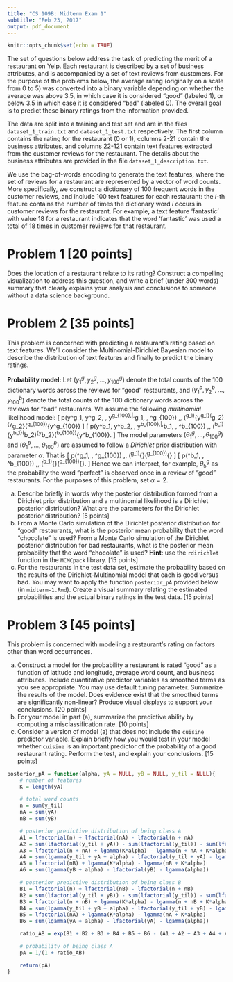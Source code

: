 ```yaml
---
title: "CS 109B: Midterm Exam 1"
subtitle: "Feb 23, 2017"
output: pdf_document
---
```


```r
knitr::opts_chunk$set(echo = TRUE)
```
The set of questions below address the task of predicting the merit of a restaurant on Yelp. Each restaurant is described by a set of business attributes, and is accompanied by a set of text reviews from customers. For the purpose of the problems below, the average rating (originally on a scale from 0 to 5) was converted into a binary variable depending on whether the average was above 3.5, in which case it is considered "good" (labeled 1), or below 3.5 in which case it is considered "bad" (labeled 0). The overall goal is to predict these binary ratings from the information provided.

The data are split into a training and test set and are in the files `dataset_1_train.txt` and `dataset_1_test.txt` respectively. The first column contains the rating for the restaurant (0 or 1), columns 2-21 contain the business attributes, and columns 22-121 contain text features extracted from the customer reviews for the restaurant. The details about the business attributes are provided in the file `dataset_1_description.txt`. 

We use the bag-of-words encoding to generate the text features, where the set of reviews for a restaurant are represented by a vector of word counts. More specifically, we construct a dictionary of 100 frequent words in the customer reviews, and include 100 text features for each restaurant: the $i$-th feature contains the number of times the dictionary word $i$ occurs in customer reviews for the restaurant. For example, a text feature 'fantastic' with value 18 for a restaurant indicates that the word 'fantastic' was used a total of 18 times in customer reviews for that restaurant.

# Problem 1 [20 points]

Does the location of a restaurant relate to its rating?  Construct a compelling visualization to address this question, and write a brief (under 300 words) summary that clearly explains your analysis and conclusions to someone without a data science background.

# Problem 2 [35 points]

This problem is concerned with predicting a restaurant's rating based on text features. We'll consider the Multinomial-Dirichlet Bayesian model to describe the distribution of text features and finally to predict the binary ratings.


**Probability model:** Let $(y^g_1, y^g_2, \ldots, y^g_{100})$ denote the total counts of the $100$ dictionary words across the reviews for "good" restaurants, and $(y^b_1, y^b_2, \ldots, y^b_{100})$ denote the total counts of the $100$ dictionary words across the reviews for "bad" restaurants. We assume the following *multinomial* likelihood model:
\[
p(y^g_1, y^g_2, \ldots, y^g_{100}\,|\,\theta^g_1, \ldots, \theta^g_{100}) \,\propto\, (\theta^g_1)^{y^g_1}(\theta^g_2)^{y^g_2}\ldots(\theta^g_{100})^{y^g_{100}}
\]
\[
p(y^b_1, y^b_2, \ldots, y^b_{100}\,|\,\theta^b_1, \ldots, \theta^b_{100}) \,\propto\, (\theta^b_1)^{y^b_1}(\theta^b_2)^{y^b_2}\ldots(\theta^b_{100})^{y^b_{100}}.
\]
The model parameters $(\theta^g_1, \ldots, \theta^g_{100})$ and $(\theta^b_1, \ldots, \theta^b_{100})$ are assumed to follow a *Dirichlet* prior distribution with parameter $\alpha$. That is
\[
p(\theta^g_1, \ldots, \theta^g_{100})  \,\propto\, (\theta^g_1)^{\alpha}\ldots(\theta^g_{100})^{\alpha}
\]
\[
p(\theta^b_1, \ldots, \theta^b_{100})  \,\propto\, (\theta^b_1)^{\alpha}\ldots(\theta^b_{100})^{\alpha}.
\]
Hence we can interpret, for example, $\theta^g_5$ as the probability the word "perfect" is observed once in a review of "good" restaurants. For the purposes of this problem, set $\alpha=2$.


<!-- (a) Write down a Dirichlet prior density function (as described in class) with the parameter $\alpha=2$ for all 100 words.
(b) Explain briefly why the frequencies of each of the 100 words for each restaurant arguably can be modeled as a multinomial distribution.
 -->
(a) Describe briefly in words why the posterior distribution formed from a Dirichlet prior distribution and a multinomial likelihood is a Dirichlet posterior distribution?  What are the parameters for the Dirichlet posterior distribution? [5 points]
(b) From a Monte Carlo simulation of the Dirichlet posterior distribution for "good" restaurants, what is the posterior mean probability that the word "chocolate" is used?  From a Monte Carlo simulation of the Dirichlet posterior distribution for bad restaurants, what is the posterior mean probability that the word "chocolate" is used? **Hint**: use the `rdirichlet` function in the `MCMCpack` library. [15 points]
(c) For the restaurants in the test data set, estimate the probability based on the results of the Dirichlet-Multinomial model that each is good versus bad. You may want to apply the function `posterior_pA` provided below (in `midterm-1.Rmd`).  Create a visual summary relating the estimated probabilities and the actual binary ratings in the test data. [15 points]

# Problem 3 [45 points]
This problem is concerned with modeling a restaurant's rating on factors other than word occurrences.

(a) Construct a model for the probability a restaurant is rated "good" as a function of latitude and longitude, average word count, and business attributes.  Include quantitative predictor variables as smoothed terms as you see appropriate. You may use default tuning parameter. Summarize the results of the model.  Does evidence exist that the smoothed terms are significantly non-linear?  Produce visual displays to support your conclusions. [20 points]
(b) For your model in part (a), summarize the predictive ability by computing a misclassification rate. [10 points]
(c) Consider a version of model (a) that does not include the `cuisine` predictor variable.  Explain briefly how you would test in your model whether `cuisine` is an important predictor of the probability of a good restaurant rating.  Perform the test, and explain your conclusions. [15 points]



```r
posterior_pA = function(alpha, yA = NULL, yB = NULL, y_til = NULL){
	# number of features
	K = length(yA)

	# total word counts
	n = sum(y_til)
	nA = sum(yA)
	nB = sum(yB)

	# posterior predictive distribution of being class A
	A1 = lfactorial(n) + lfactorial(nA) - lfactorial(n + nA)
	A2 = sum(lfactorial(y_til + yA)) - sum(lfactorial(y_til)) - sum(lfactorial(yA))
	A3 = lfactorial(n + nA) + lgamma(K*alpha) - lgamma(n + nA + K*alpha)
	A4 = sum(lgamma(y_til + yA + alpha) - lfactorial(y_til + yA) - lgamma(alpha))
	A5 = lfactorial(nB) + lgamma(K*alpha) - lgamma(nB + K*alpha)
	A6 = sum(lgamma(yB + alpha) - lfactorial(yB) - lgamma(alpha))

	# posterior predictive distribution of being class B
	B1 = lfactorial(n) + lfactorial(nB) - lfactorial(n + nB)
	B2 = sum(lfactorial(y_til + yB)) - sum(lfactorial(y_til)) - sum(lfactorial(yB))
	B3 = lfactorial(n + nB) + lgamma(K*alpha) - lgamma(n + nB + K*alpha)
	B4 = sum(lgamma(y_til + yB + alpha) - lfactorial(y_til + yB) - lgamma(alpha))
	B5 = lfactorial(nA) + lgamma(K*alpha) - lgamma(nA + K*alpha)
	B6 = sum(lgamma(yA + alpha) - lfactorial(yA) - lgamma(alpha))

	ratio_AB = exp(B1 + B2 + B3 + B4 + B5 + B6 - (A1 + A2 + A3 + A4 + A5 + A6))

	# probability of being class A
	pA = 1/(1 + ratio_AB)

	return(pA)
}

```